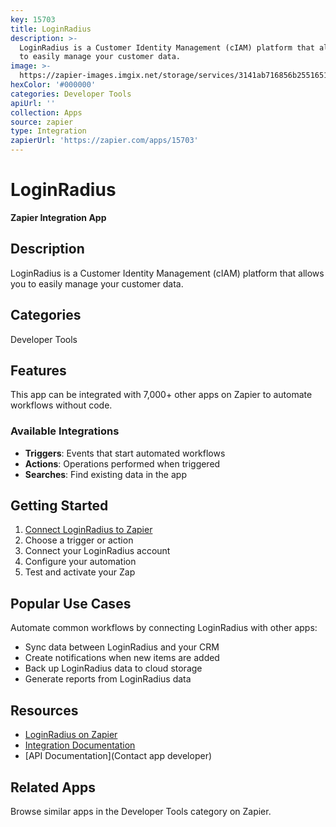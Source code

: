 ```yaml
---
key: 15703
title: LoginRadius
description: >-
  LoginRadius is a Customer Identity Management (cIAM) platform that allows you
  to easily manage your customer data.
image: >-
  https://zapier-images.imgix.net/storage/services/3141ab716856b255165146fe119bab54.png?auto=format%2Ccompress&ixlib=python-3.0.0&q=50
hexColor: '#000000'
categories: Developer Tools
apiUrl: ''
collection: Apps
source: zapier
type: Integration
zapierUrl: 'https://zapier.com/apps/15703'
---
```

# LoginRadius

**Zapier Integration App**

## Description

LoginRadius is a Customer Identity Management (cIAM) platform that allows you to easily manage your customer data.

## Categories

Developer Tools

## Features

This app can be integrated with 7,000+ other apps on Zapier to automate workflows without code.

### Available Integrations

- **Triggers**: Events that start automated workflows
- **Actions**: Operations performed when triggered
- **Searches**: Find existing data in the app

## Getting Started

1. [Connect LoginRadius to Zapier](https://zapier.com/apps/15703)
2. Choose a trigger or action
3. Connect your LoginRadius account
4. Configure your automation
5. Test and activate your Zap

## Popular Use Cases

Automate common workflows by connecting LoginRadius with other apps:

- Sync data between LoginRadius and your CRM
- Create notifications when new items are added
- Back up LoginRadius data to cloud storage
- Generate reports from LoginRadius data

## Resources

- [LoginRadius on Zapier](https://zapier.com/apps/15703)
- [Integration Documentation](https://zapier.com/apps/15703/integrations)
- [API Documentation](Contact app developer)

## Related Apps

Browse similar apps in the Developer Tools category on Zapier.
